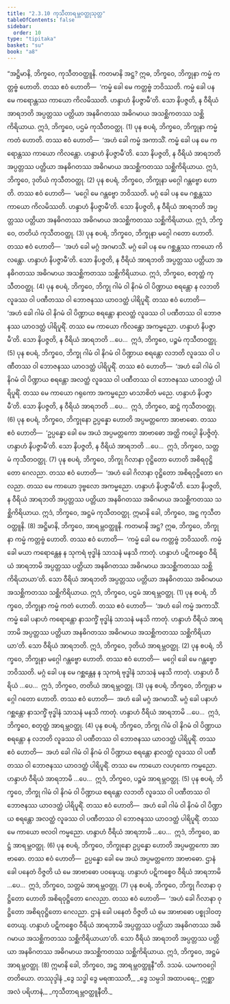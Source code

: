 ```yaml
---
title: "2.3.10 ကုသီတာရမ္ဘဝတ္ထုသုတ္တ"
tableOfContents: false
sidebar:
  order: 10
type: "tipitaka"
basket: "su"
book: "a8"
---
```



<DynamicBreadcrumb />

<Division number="80" book="a8" e="ch" v="17" p="147">

<Paragraph number="787" book="a8">
“အဋ္ဌိမာနိ, ဘိက္ခဝေ, ကုသီတဝတ္ထူနိ. ကတမာနိ အဋ္ဌ? ဣဓ, ဘိက္ခဝေ, ဘိက္ခုနာ ကမ္မံ ကတ္တဗ္ဗံ ဟောတိ. တဿ ဧဝံ ဟောတိ—  ‘ကမ္မံ ခေါ မေ ကတ္တဗ္ဗံ ဘဝိဿတိ. ကမ္မံ ခေါ ပန မေ ကရောန္တဿ ကာယော ကိလမိဿတိ. ဟန္ဒာဟံ နိပဇ္ဇာမီ’တိ. သော နိပဇ္ဇတိ, န ဝီရိယံ အာရဘတိ အပ္ပတ္တဿ ပတ္တိယာ အနဓိဂတဿ အဓိဂမာယ အသစ္ဆိကတဿ သစ္ဆိကိရိယာယ. ဣဒံ, ဘိက္ခဝေ, ပဌမံ ကုသီတဝတ္ထု. (1)
</Paragraph>

<Paragraph number="788" book="a8">
ပုန စပရံ, ဘိက္ခဝေ, ဘိက္ခုနာ ကမ္မံ ကတံ ဟောတိ. တဿ ဧဝံ ဟောတိ—  ‘အဟံ ခေါ ကမ္မံ အကာသိံ. ကမ္မံ ခေါ ပန မေ ကရောန္တဿ ကာယော ကိလန္တော. ဟန္ဒာဟံ နိပဇ္ဇာမီ’တိ. သော နိပဇ္ဇတိ, န ဝီရိယံ အာရဘတိ အပ္ပတ္တဿ ပတ္တိယာ အနဓိဂတဿ အဓိဂမာယ အသစ္ဆိကတဿ သစ္ဆိကိရိယာယ. ဣဒံ, ဘိက္ခဝေ, ဒုတိယံ ကုသီတဝတ္ထု. (2)
</Paragraph>

<Paragraph number="789" book="a8">
ပုန စပရံ, ဘိက္ခဝေ, ဘိက္ခုနာ မဂ္ဂေါ ဂန္တဗ္ဗော ဟောတိ. တဿ ဧဝံ ဟောတိ—  ‘မဂ္ဂေါ မေ ဂန္တဗ္ဗော ဘဝိဿတိ. မဂ္ဂံ ခေါ ပန မေ ဂစ္ဆန္တဿ ကာယော ကိလမိဿတိ. ဟန္ဒာဟံ နိပဇ္ဇာမီ’တိ. သော နိပဇ္ဇတိ, န ဝီရိယံ အာရဘတိ အပ္ပတ္တဿ ပတ္တိယာ အနဓိဂတဿ အဓိဂမာယ အသစ္ဆိကတဿ သစ္ဆိကိရိယာယ. ဣဒံ, ဘိက္ခဝေ, တတိယံ ကုသီတဝတ္ထု. (3)
</Paragraph>

<Paragraph number="790" book="a8">
ပုန စပရံ, ဘိက္ခဝေ, ဘိက္ခုနာ မဂ္ဂေါ ဂတော ဟောတိ. တဿ ဧဝံ ဟောတိ—  ‘အဟံ ခေါ မဂ္ဂံ အဂမာသိံ. မဂ္ဂံ ခေါ ပန မေ ဂစ္ဆန္တဿ ကာယော ကိလန္တော. ဟန္ဒာဟံ နိပဇ္ဇာမီ’တိ. သော နိပဇ္ဇတိ, န ဝီရိယံ အာရဘတိ အပ္ပတ္တဿ ပတ္တိယာ အနဓိဂတဿ အဓိဂမာယ အသစ္ဆိကတဿ သစ္ဆိကိရိယာယ. ဣဒံ, ဘိက္ခဝေ, စတုတ္ထံ ကုသီတဝတ္ထု. (4)
</Paragraph>

<Paragraph number="791" book="a8">
ပုန စပရံ, ဘိက္ခဝေ, ဘိက္ခု ဂါမံ ဝါ နိဂမံ ဝါ ပိဏ္ဍာယ စရန္တော န လဘတိ လူခဿ ဝါ ပဏီတဿ ဝါ ဘောဇနဿ ယာဝဒတ္ထံ ပါရိပူရိံ. တဿ ဧဝံ ဟောတိ—  ‘အဟံ ခေါ ဂါမံ ဝါ နိဂမံ ဝါ ပိဏ္ဍာယ စရန္တော နာလတ္ထံ လူခဿ ဝါ ပဏီတဿ ဝါ ဘောဇနဿ ယာဝဒတ္ထံ ပါရိပူရိံ. တဿ မေ ကာယော ကိလန္တော အကမ္မညော. ဟန္ဒာဟံ နိပဇ္ဇာမီ’တိ. သော နိပဇ္ဇတိ, န ဝီရိယံ အာရဘတိ …ပေ…  ဣဒံ, ဘိက္ခဝေ, ပဉ္စမံ ကုသီတဝတ္ထု. (5)
</Paragraph>

<Paragraph number="792" book="a8">
ပုန စပရံ, ဘိက္ခဝေ, ဘိက္ခု ဂါမံ ဝါ နိဂမံ ဝါ ပိဏ္ဍာယ စရန္တော လဘတိ လူခဿ ဝါ ပဏီတဿ ဝါ ဘောဇနဿ ယာဝဒတ္ထံ ပါရိပူရိံ. တဿ ဧဝံ ဟောတိ—  ‘အဟံ ခေါ ဂါမံ ဝါ နိဂမံ ဝါ ပိဏ္ဍာယ စရန္တော အလတ္ထံ လူခဿ ဝါ ပဏီတဿ ဝါ ဘောဇနဿ ယာဝဒတ္ထံ ပါရိပူရိံ. တဿ မေ ကာယော ဂရုကော အကမ္မညော မာသာစိတံ မညေ. ဟန္ဒာဟံ နိပဇ္ဇာမီ’တိ. သော နိပဇ္ဇတိ, န ဝီရိယံ အာရဘတိ …ပေ…  ဣဒံ, ဘိက္ခဝေ, ဆဋ္ဌံ ကုသီတဝတ္ထု. (6)
</Paragraph>

<Paragraph number="793" book="a8">
ပုန စပရံ, ဘိက္ခဝေ, ဘိက္ခုနော ဥပ္ပန္နော ဟောတိ အပ္ပမတ္တကော အာဗာဓော. တဿ ဧဝံ ဟောတိ—  ‘ဥပ္ပန္နော ခေါ မေ အယံ အပ္ပမတ္တကော အာဗာဓော အတ္ထိ ကပ္ပေါ နိပဇ္ဇိတုံ. ဟန္ဒာဟံ နိပဇ္ဇာမီ’တိ. သော နိပဇ္ဇတိ, န ဝီရိယံ အာရဘတိ …ပေ…  ဣဒံ, ဘိက္ခဝေ, သတ္တမံ ကုသီတဝတ္ထု. (7)
</Paragraph>

<Paragraph number="794" book="a8">
ပုန စပရံ, ဘိက္ခဝေ, ဘိက္ခု ဂိလာနာ ဝုဋ္ဌိတော ဟောတိ အစိရဝုဋ္ဌိတော ဂေလညာ. တဿ ဧဝံ ဟောတိ—  ‘အဟံ ခေါ ဂိလာနာ ဝုဋ္ဌိတော အစိရဝုဋ္ဌိတော ဂေလညာ. တဿ မေ ကာယော ဒုဗ္ဗလော အကမ္မညော. ဟန္ဒာဟံ နိပဇ္ဇာမီ’တိ. သော နိပဇ္ဇတိ, န ဝီရိယံ အာရဘတိ အပ္ပတ္တဿ ပတ္တိယာ အနဓိဂတဿ အဓိဂမာယ အသစ္ဆိကတဿ သစ္ဆိကိရိယာယ. ဣဒံ, ဘိက္ခဝေ, အဋ္ဌမံ ကုသီတဝတ္ထု. ဣမာနိ ခေါ, ဘိက္ခဝေ, အဋ္ဌ ကုသီတဝတ္ထူနိ. (8)
</Paragraph>

<Paragraph number="795" book="a8">
အဋ္ဌိမာနိ, ဘိက္ခဝေ, အာရမ္ဘဝတ္ထူနိ. ကတမာနိ အဋ္ဌ? ဣဓ, ဘိက္ခဝေ, ဘိက္ခုနာ ကမ္မံ ကတ္တဗ္ဗံ ဟောတိ. တဿ ဧဝံ ဟောတိ—  ‘ကမ္မံ ခေါ မေ ကတ္တဗ္ဗံ ဘဝိဿတိ. ကမ္မံ ခေါ မယာ ကရောန္တေန န သုကရံ ဗုဒ္ဓါနံ သာသနံ မနသိ ကာတုံ. ဟန္ဒာဟံ ပဋိကစ္စေဝ ဝီရိယံ အာရဘာမိ အပ္ပတ္တဿ ပတ္တိယာ အနဓိဂတဿ အဓိဂမာယ အသစ္ဆိကတဿ သစ္ဆိကိရိယာယာ’တိ. သော ဝီရိယံ အာရဘတိ အပ္ပတ္တဿ ပတ္တိယာ အနဓိဂတဿ အဓိဂမာယ အသစ္ဆိကတဿ သစ္ဆိကိရိယာယ. ဣဒံ, ဘိက္ခဝေ, ပဌမံ အာရမ္ဘဝတ္ထု. (1)
</Paragraph>

<Paragraph number="796" book="a8">
ပုန စပရံ, ဘိက္ခဝေ, ဘိက္ခုနာ ကမ္မံ ကတံ ဟောတိ. တဿ ဧဝံ ဟောတိ—  ‘အဟံ ခေါ ကမ္မံ အကာသိံ. ကမ္မံ ခေါ ပနာဟံ ကရောန္တော နာသက္ခိံ ဗုဒ္ဓါနံ သာသနံ မနသိ ကာတုံ. ဟန္ဒာဟံ ဝီရိယံ အာရဘာမိ အပ္ပတ္တဿ ပတ္တိယာ အနဓိဂတဿ အဓိဂမာယ အသစ္ဆိကတဿ သစ္ဆိကိရိယာယာ’တိ. သော ဝီရိယံ အာရဘတိ. ဣဒံ, ဘိက္ခဝေ, ဒုတိယံ အာရမ္ဘဝတ္ထု. (2)
</Paragraph>

<Paragraph number="797" book="a8">
ပုန စပရံ, ဘိက္ခဝေ, ဘိက္ခုနာ မဂ္ဂေါ ဂန္တဗ္ဗော ဟောတိ. တဿ ဧဝံ ဟောတိ—  မဂ္ဂေါ ခေါ မေ ဂန္တဗ္ဗော ဘဝိဿတိ. မဂ္ဂံ ခေါ ပန မေ ဂစ္ဆန္တေန န သုကရံ ဗုဒ္ဓါနံ သာသနံ မနသိ ကာတုံ. ဟန္ဒာဟံ ဝီရိယံ …ပေ…  ဣဒံ, ဘိက္ခဝေ, တတိယံ အာရမ္ဘဝတ္ထု. (3)
</Paragraph>

<Paragraph number="798" book="a8">
ပုန စပရံ, ဘိက္ခဝေ, ဘိက္ခုနာ မဂ္ဂေါ ဂတော ဟောတိ. တဿ ဧဝံ ဟောတိ—  အဟံ ခေါ မဂ္ဂံ အဂမာသိံ. မဂ္ဂံ ခေါ ပနာဟံ ဂစ္ဆန္တော နာသက္ခိံ ဗုဒ္ဓါနံ သာသနံ မနသိ ကာတုံ. ဟန္ဒာဟံ ဝီရိယံ အာရဘာမိ …ပေ…  ဣဒံ, ဘိက္ခဝေ, စတုတ္ထံ အာရမ္ဘဝတ္ထု. (4)
</Paragraph>

<Paragraph number="799" book="a8">
ပုန စပရံ, ဘိက္ခဝေ, ဘိက္ခု ဂါမံ ဝါ နိဂမံ ဝါ ပိဏ္ဍာယ စရန္တော န လဘတိ လူခဿ ဝါ ပဏီတဿ ဝါ ဘောဇနဿ ယာဝဒတ္ထံ ပါရိပူရိံ. တဿ ဧဝံ ဟောတိ—  အဟံ ခေါ ဂါမံ ဝါ နိဂမံ ဝါ ပိဏ္ဍာယ စရန္တော နာလတ္ထံ လူခဿ ဝါ ပဏီတဿ ဝါ ဘောဇနဿ ယာဝဒတ္ထံ ပါရိပူရိံ. တဿ မေ ကာယော လဟုကော ကမ္မညော. ဟန္ဒာဟံ ဝီရိယံ အာရဘာမိ …ပေ…  ဣဒံ, ဘိက္ခဝေ, ပဉ္စမံ အာရမ္ဘဝတ္ထု. (5)
</Paragraph>

<Paragraph number="800" book="a8">
ပုန စပရံ, ဘိက္ခဝေ, ဘိက္ခု ဂါမံ ဝါ နိဂမံ ဝါ ပိဏ္ဍာယ စရန္တော လဘတိ လူခဿ ဝါ ပဏီတဿ ဝါ ဘောဇနဿ ယာဝဒတ္ထံ ပါရိပူရိံ. တဿ ဧဝံ ဟောတိ—  အဟံ ခေါ ဂါမံ ဝါ နိဂမံ ဝါ ပိဏ္ဍာယ စရန္တော အလတ္ထံ လူခဿ ဝါ ပဏီတဿ ဝါ ဘောဇနဿ ယာဝဒတ္ထံ ပါရိပူရိံ. တဿ မေ ကာယော ဗလဝါ ကမ္မညော. ဟန္ဒာဟံ ဝီရိယံ အာရဘာမိ …ပေ…  ဣဒံ, ဘိက္ခဝေ, ဆဋ္ဌံ အာရမ္ဘဝတ္ထု. (6)
</Paragraph>

<Paragraph number="801" book="a8">
ပုန စပရံ, ဘိက္ခဝေ, ဘိက္ခုနော ဥပ္ပန္နော ဟောတိ အပ္ပမတ္တကော အာဗာဓော. တဿ ဧဝံ ဟောတိ—  ဥပ္ပန္နော ခေါ မေ အယံ အပ္ပမတ္တကော အာဗာဓော. ဌာနံ ခေါ ပနေတံ ဝိဇ္ဇတိ ယံ မေ အာဗာဓော ပဝဍ္ဎေယျ. ဟန္ဒာဟံ ပဋိကစ္စေဝ ဝီရိယံ အာရဘာမိ …ပေ…  ဣဒံ, ဘိက္ခဝေ, သတ္တမံ အာရမ္ဘဝတ္ထု. (7)
</Paragraph>

<Paragraph number="802" book="a8">
ပုန စပရံ, ဘိက္ခဝေ, ဘိက္ခု ဂိလာနာ ဝုဋ္ဌိတော ဟောတိ အစိရဝုဋ္ဌိတော ဂေလညာ. တဿ ဧဝံ ဟောတိ—  ‘အဟံ ခေါ ဂိလာနာ ဝုဋ္ဌိတော အစိရဝုဋ္ဌိတော ဂေလညာ. ဌာနံ ခေါ ပနေတံ ဝိဇ္ဇတိ ယံ မေ အာဗာဓော ပစ္စုဒါဝတ္တေယျ. ဟန္ဒာဟံ ပဋိကစ္စေဝ ဝီရိယံ အာရဘာမိ အပ္ပတ္တဿ ပတ္တိယာ အနဓိဂတဿ အဓိဂမာယ အသစ္ဆိကတဿ သစ္ဆိကိရိယာယာ’တိ. သော ဝီရိယံ အာရဘတိ အပ္ပတ္တဿ ပတ္တိယာ အနဓိဂတဿ အဓိဂမာယ အသစ္ဆိကတဿ သစ္ဆိကိရိယာယ. ဣဒံ, ဘိက္ခဝေ, အဋ္ဌမံ အာရမ္ဘဝတ္ထု. (8)
</Paragraph>

<Paragraph number="803" book="a8">
ဣမာနိ ခေါ, ဘိက္ခဝေ, အဋ္ဌ အာရမ္ဘဝတ္ထူနီ”တိ.

</Paragraph>
</Division>

<Paragraph number="804" type="center" book="a8">
ဒသမံ.



</Paragraph>

<Paragraph number="805" type="center" book="a8">
ယမကဝဂ္ဂေါ တတိယော.



</Paragraph>

<Paragraph number="806" type="center" book="a8">
တဿုဒ္ဒါနံ


</Paragraph>

<Paragraph number="807" type="verses" book="a8">
_ဒွေ သဒ္ဓါ ဒွေ မရဏဿတီ,_  
_ဒွေ သမ္ပဒါ အထာပရေ;_  
ဣစ္ဆာ အလံ ပရိဟာနံ,_  
_ကုသီတာရမ္ဘဝတ္ထူနီတိ._
</Paragraph>